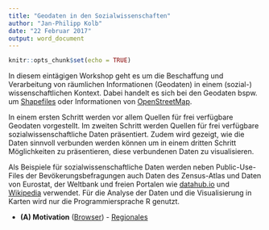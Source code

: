 ```yaml
---
title: "Geodaten in den Sozialwissenschaften"
author: "Jan-Philipp Kolb"
date: "22 Februar 2017"
output: word_document
---
```


```r
knitr::opts_chunk$set(echo = TRUE)
```

In diesem eintägigen Workshop geht es um die Beschaffung und Verarbeitung von räumlichen Informationen (Geodaten) in einem (sozial-) wissenschaftlichen Kontext.  Dabei handelt es sich bei den Geodaten bspw. um [Shapefiles](https://de.wikipedia.org/wiki/Shapefile) oder  Informationen von [OpenStreetMap](http://openstreetmap.de/). 

In einem ersten Schritt werden vor allem Quellen für frei verfügbare Geodaten vorgestellt. Im zweiten Schritt werden Quellen für frei verfügbare sozialwissenschaftliche Daten präsentiert. Zudem wird gezeigt, wie die Daten sinnvoll verbunden werden können um in einem dritten Schritt Möglichkeiten zu präsentieren, diese verbundenen Daten zu visualisieren. 

Als Beispiele für sozialwissenschaftliche Daten werden neben Public-Use-Files der Bevökerungsbefragungen auch Daten des Zensus-Atlas und Daten von Eurostat, der Weltbank und freien Portalen wie [datahub.io](https://datahub.io/) und [Wikipedia](https://www.wikidata.org/wiki/Wikidata:Main_Page) verwendet. Für die Analyse der Daten und die Visualisierung in Karten wird nur die Programmiersprache R genutzt. 

- __(A) Motivation__ ([Browser](https://github.com/Japhilko/GeoData/blob/master/2017/slides/Einleitung.md)) - [Regionales](http://rpubs.com/Japhilko82/OpenStreetMap_Mannheim)


